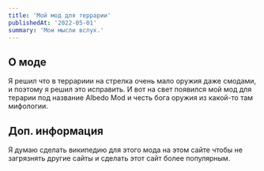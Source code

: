 ```yaml
---
title: 'Мой мод для террарии'
publishedAt: '2022-05-01'
summary: 'Мои мысли вслух.'
---
```


## О моде
Я решил что в террариии на стрелка очень мало оружия даже смодами, и поэтому я решил это исправить.
И вот на свет появился мой мод для терарии под название Albedo Mod и честь бога оружия из какой-то там мифологии.

## Доп. информация
Я думаю сделать википедию для этого мода на этом сайте чтобы не загрязнять другие сайты и сделать этот сайт более популярным.
